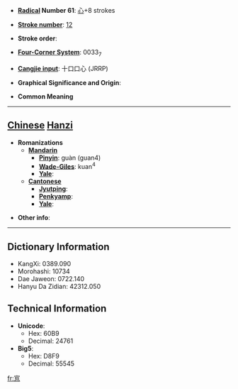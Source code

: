 * '''[[Wiktionary:Chinese radical index| Radical]] Number 61''': [[Wiktionary:Chinese radical index 心|心]]+8 strokes

* '''[[Wiktionary:Chinese total strokes index|Stroke number]]''': [[Wiktionary:Chinese total strokes index 12|12]]

* '''Stroke order''': 

* '''[[Wiktionary:Chinese four corner index|Four-Corner System]]''': 0033<sub>7</sub>

* '''[[Wiktionary:Chinese Cangjie index|Cangjie input]]''': 十口口心 (JRRP)

* '''Graphical Significance and Origin''': 

* '''Common Meaning'''

----

== [[Chinese]] [[Hanzi]] ==

* '''Romanizations'''
** '''[[Mandarin]]'''
*** '''[[Pinyin]]''': guàn (guan4)
*** '''[[Wade-Giles]]''': kuan<sup>4</sup>
*** '''[[Yale]]''': 
** '''[[Cantonese]]'''
*** '''[[Jyutping]]''':
*** '''[[Penkyamp]]''': 
*** '''[[Yale]]''': 

* '''Other info''': 

----

== Dictionary Information ==

* KangXi: 0389.090
* Morohashi: 10734
* Dae Jaweon: 0722.140
* Hanyu Da Zidian: 42312.050

== Technical Information ==

* '''Unicode''':
** Hex: 60B9
** Decimal: 24761
* '''Big5''':
** Hex: D8F9
** Decimal: 55545

[[fr:悹]]